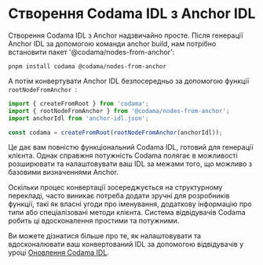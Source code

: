 
# Створення Codama IDL з Anchor IDL

Створення Codama IDL з Anchor надзвичайно просте. Після генерації Anchor IDL за допомогою команди anchor build, нам потрібно встановити пакет '@codama/nodes-from-anchor':

```
pnpm install codama @codama/nodes-from-anchor
```

А потім конвертувати Anchor IDL безпосередньо за допомогою функції `rootNodeFromAnchor `:

```ts
import { createFromRoot } from 'codama';
import { rootNodeFromAnchor } from '@codama/nodes-from-anchor';
import anchorIdl from 'anchor-idl.json';

const codama = createFromRoot(rootNodeFromAnchor(anchorIdl));
```

Це дає вам повністю функціональний Codama IDL, готовий для генерації клієнта. Однак справжня потужність Codama полягає в можливості розширювати та налаштовувати ваш IDL за межами того, що можливо з базовими визначеннями Anchor.

Оскільки процес конвертації зосереджується на структурному перекладі, часто виникає потреба додати зручні для розробників функції, такі як власні угоди про іменування, додаткову інформацію про типи або спеціалізовані методи клієнта. Система відвідувачів Codama робить ці вдосконалення простими та потужними.

Ви можете дізнатися більше про те, як налаштовувати та вдосконалювати ваш конвертований IDL за допомогою відвідувачів у уроці [Оновлення Codama IDL](/uk/courses/create-your-sdk-with-codama/updating-codama-idl).